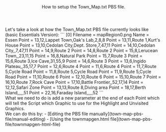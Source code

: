 <Header title="Town_Map PBS file">
  How to setup the Town_Map.txt PBS file.
</Header>
Let's take a look at how the Town_Map.txt PBS file currently looks like (basic Essentials Version):
```
[0]
Filename = mapRegion0.png
Name = Essen
Point = 13,12,Lappet Town,Oak's Lab,2,8,8
Point = 13,11,Route 1,Kurt's House
Point = 13,10,Cedolan City,Dept. Store,7,47,11
Point = 14,10,Cedolan City,,7,47,11
Point = 14,9,Route 2
Point = 14,8,Route 2
Point = 15,8,Lerucean Town,,23,11,15
Point = 16,8,Natural Park
Point = 15,7,Route 3
Point = 15,6,Route 3,Ice Cave,31,55,9
Point = 14,6,Route 3
Point = 13,6,Ingido Plateau,,35,17,7
Point = 12,6,Route 4
Point = 11,6,Route 4
Point = 11,7,Route 5,Cycle Road
Point = 11,8,Route 5,Cycle Road
Point = 11,9,Route 5,Cycle Road
Point = 11,10,Route 6
Point = 12,10,Route 6
Point = 15,10,Route 7
Point = 16,10,Route 7,Rock Cave
Point = 17,10,Battle Frontier,,52,17,14
Point = 12,12,Safari Zone
Point = 13,13,Route 8,Diving area
Point = 18,17,Berth Island,,,,,51
Point = 22,16,Faraday Island,,,,,52
```
<br/>
What we need to do is add a new parameter at the end of each Point which will tell the Script which Graphic to use for the Highlight and Unvisited Graphics.
<br/>
We can do this by:
- [Editing the PBS file manually](town-map-pbs-file/manual-editing)
- [Using the townmapgen.html file](town-map-pbs-file/townmapgen-html-file)